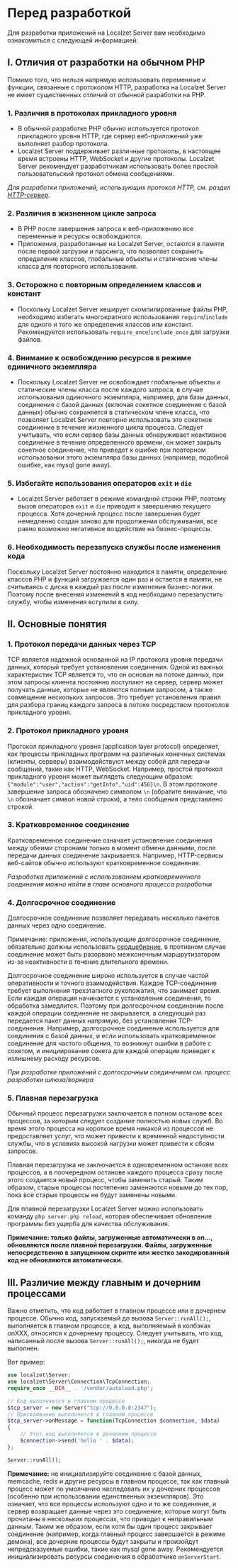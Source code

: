 # Перед разработкой

Для разработки приложений на Localzet Server вам необходимо ознакомиться с следующей информацией:

## I. Отличия от разработки на обычном PHP

Помимо того, что нельзя напрямую использовать переменные и функции, связанные с протоколом HTTP, разработка на Localzet Server не имеет существенных отличий от обычной разработки на PHP.

### 1. Различия в протоколах прикладного уровня
* В обычной разработке PHP обычно используется протокол прикладного уровня HTTP, где сервер веб-приложений уже выполняет разбор протокола.
* Localzet Server поддерживает различные протоколы, в настоящее время встроены HTTP, WebSocket и другие протоколы. Localzet Server рекомендует разработчикам использовать более простой пользовательский протокол обмена сообщениями.

*Для разработки приложений, использующих протокол HTTP, см. раздел [HTTP-сервер](/http/request.md).*

### 2. Различия в жизненном цикле запроса
* В PHP после завершения запроса к веб-приложению все переменные и ресурсы освобождаются.
* Приложения, разработанные на Localzet Server, остаются в памяти после первой загрузки и парсинга, что позволяет сохранить определение классов, глобальные объекты и статические члены класса для повторного использования.

### 3. Осторожно с повторным определением классов и констант
* Поскольку Localzet Server кеширует скомпилированные файлы PHP, необходимо избегать многократного использования `require`/`include` для одного и того же определения классов или констант. Рекомендуется использовать `require_once`/`include_once` для загрузки файлов.

### 4. Внимание к освобождению ресурсов в режиме единичного экземпляра
* Поскольку Localzet Server не освобождает глобальные объекты и статические члены класса после каждого запроса, в случае использования одиночного экземпляра, например, для базы данных, соединение с базой данных (включая сокетное соединение с базой данных) обычно сохраняется в статическом члене класса, что позволяет Localzet Server повторно использовать это сокетное соединение в течение жизненного цикла процесса. Следует учитывать, что если сервер базы данных обнаруживает неактивное соединение в течение определенного времени, он может закрыть сокетное соединение, что приведет к ошибке при повторном использовании этого экземпляра базы данных (например, подобной ошибке, как mysql gone away).

### 5. Избегайте использования операторов `exit` и `die`
* Localzet Server работает в режиме командной строки PHP, поэтому вызов операторов `exit` и `die` приводит к завершению текущего процесса. Хотя дочерний процесс после завершения будет немедленно создан заново для продолжения обслуживания, все равно возможно негативное воздействие на бизнес-процессы.

### 6. Необходимость перезапуска службы после изменения кода
Поскольку Localzet Server постоянно находится в памяти, определение классов PHP и функций загружается один раз и остается в памяти, не считываясь с диска в каждый раз после изменения бизнес-логики. Поэтому после внесения изменений в код необходимо перезапустить службу, чтобы изменения вступили в силу.

## II. Основные понятия

### 1. Протокол передачи данных через TCP
TCP является надежной основанной на IP протокола уровня передачи данных, который требует установления соединения. Одной из важных характеристик TCP является то, что он основан на потоке данных, при этом запросы клиента постоянно поступают на сервер, сервер может получать данные, которые не являются полным запросом, а также совмещение нескольких запросов. Это требует установления правил для разбора границ каждого запроса в потоке посредством протоколов прикладного уровня.

### 2. Протокол прикладного уровня

Протокол прикладного уровня (application layer protocol) определяет, как процессы прикладных программ на различных конечных системах (клиенты, серверы) взаимодействуют между собой для передачи сообщений, такие как HTTP, WebSocket. Например, простой протокол прикладного уровня может выглядеть следующим образом: `{"module":"user","action":"getInfo","uid":456}\n`. В этом протоколе завершение запроса обозначено символом `\n` (обратите внимание, что `\n` обозначает символ новой строки), а тело сообщения представлено строкой.

### 3. Кратковременное соединение

Кратковременное соединение означает установление соединения между обеими сторонами только в момент обмена данными, после передачи данных соединение закрывается. Например, HTTP-сервисы веб-сайтов обычно используют кратковременное соединение.

*Разработка приложений с использованием кратковременного соединения можно найти в главе основного процесса разработки*

### 4. Долгосрочное соединение

Долгосрочное соединение позволяет передавать несколько пакетов данных через одно соединение.

Примечание: приложения, использующие долгосрочное соединение, обязательно должны использовать [сердцебиение](/faq/heartbeat.md), в противном случае соединение может быть разорвано межконечным маршрутизатором из-за неактивности в течение длительного времени.

Долгосрочное соединение широко используется в случае частой оперативности и точного взаимодействия. Каждое TCP-соединение требует выполнения трехэтапного рукопожатия, что занимает время. Если каждая операция начинается с установления соединения, то обработка замедлится. Поэтому при долгосрочном соединении после каждой операции соединение не закрывается, а следующий раз передается пакет данных напрямую, без установления TCP-соединения. Например, долгосрочное соединение используется для соединения с базой данных, и если использовать кратковременное соединение для частого общения, то возникнут ошибки в работе с сокетом, и инициирование сокета для каждой операции приведет к излишнему расходу ресурсов.

*При разработке приложений с долгосрочным соединением см. процесс разработки шлюза/воркера*

### 5. Плавная перезагрузка

Обычный процесс перезагрузки заключается в полном останове всех процессов, за которым следует создание полностью новых служб. Во время этого процесса на короткое время никакой из процессов не предоставляет услуг, что может привести к временной недоступности службы, что в условиях высокой нагрузки может привести к сбоям запросов.

Плавная перезагрузка не заключается в одновременном останове всех процессов, а в поочередном останове каждого процесса сразу после этого создается новый процесс, чтобы заменить старый. Таким образом, старые процессы постепенно заменяются новыми до тех пор, пока все старые процессы не будут заменены новыми.

Для плавной перезагрузки Localzet Server можно использовать команду `php server.php reload`, которая обеспечивает обновление программы без ущерба для качества обслуживания.

**Примечание: только файлы, загруженные автоматически в on..., обновляются после плавной перезагрузки. Файлы, загруженные непосредственно в запущенном скрипте или жестко закодированный код не обновляются автоматически.**

## III. Различие между главным и дочерним процессами
Важно отметить, что код работает в главном процессе или в дочернем процессе. Обычно код, запускаемый до вызова `Server::runAll();`, выполняется в главном процессе, а код, выполняемый в колбэках onXXX, относится к дочернему процессу. Следует учитывать, что код, написанный после вызова `Server::runAll();`, никогда не будет выполнен.

Вот пример:
```php
use localzet\Server;
use localzet\Server\Connection\TcpConnection;
require_once __DIR__ . '/vendor/autoload.php';

// Код выполняется в главном процессе
$tcp_server = new Server("tcp://0.0.0.0:2347");
// Присваивание выполняется в главном процессе
$tcp_server->onMessage = function(TcpConnection $connection, $data)
{
    // Этот код выполняется в дочернем процессе
    $connection->send('hello ' . $data);
};

Server::runAll();
```

**Примечание:** не инициализируйте соединение с базой данных, memcache, redis и другие ресурсы в главном процессе, так как главный процесс может по умолчанию наследовать их у дочерних процессов (особенно при использовании единственных экземпляров). Это означает, что все процессы используют одно и то же соединение, и сервер возвращает данные через это соединение, которые могут быть прочитаны в нескольких процессах, что приводит к неправильным данным. Таким же образом, если хотя бы один процесс закрывает соединение (например, когда главный процесс завершается в режиме демона), все дочерние процессы будут закрыты и произойдут непредсказуемые ошибки, такие как mysql gone away. Рекомендуется инициализировать ресурсы соединения в обработчике `onServerStart`.



